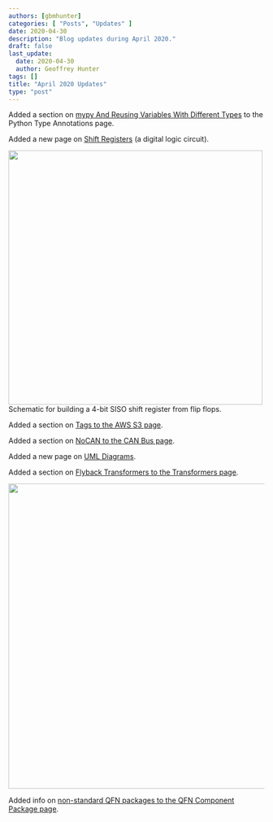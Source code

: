 ```yaml
---
authors: [gbmhunter]
categories: [ "Posts", "Updates" ]
date: 2020-04-30
description: "Blog updates during April 2020."
draft: false
last_update:
  date: 2020-04-30
  author: Geoffrey Hunter
tags: []
title: "April 2020 Updates"
type: "post"
---
```



Added a section on [mypy And Reusing Variables With Different Types](/programming/languages/python/python-type-annotations#mypy-and-reusing-variables-with-different-types) to the Python Type Annotations page.

Added a new page on [Shift Registers](/electronics/components/shift-registers) (a digital logic circuit).


<Image src={img_serial_in_serial_out_shift_register} width="500px">Schematic for building a 4-bit SISO shift register from flip flops.</Image>

Added a section on [Tags to the AWS S3 page](/programming/cloud/aws/s3#tags).

Added a section on [NoCAN to the CAN Bus page](/electronics/communication-protocols/can-protocol#nocan).

Added a new page on [UML Diagrams](/programming/general/uml-diagrams).

Added a section on [Flyback Transformers to the Transformers page](/electronics/components/transformers#flyback-transformers).


<Image src={img_typical_flyback_schematic} width="600px"></Image>

Added info on [non-standard QFN packages to the QFN Component Package page](/pcb-design/component-packages/qfn-component-package#completely-non-standard-qfn-packages).